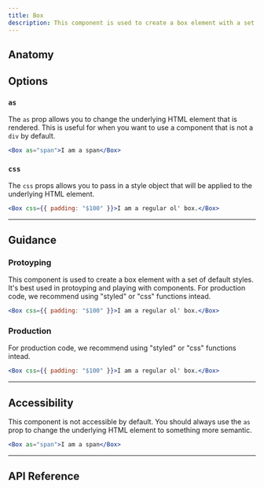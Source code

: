 ```yaml
---
title: Box
description: This component is used to create a box element with a set of default styles. It's best used in protoyping and playing with components. For production code, we recommend using "styled" or "css" functions intead.
---
```


## Anatomy

## Options

### `as`

The `as` prop allows you to change the underlying HTML element that is rendered. This is useful for when you want to use a component that is not a `div` by default.

```jsx withPreview
<Box as="span">I am a span</Box>
```

### `css`

The `css` props allows you to pass in a style object that will be applied to the underlying HTML element.

```jsx withPreview
<Box css={{ padding: "$100" }}>I am a regular ol' box.</Box>
```

---

## Guidance

### Protoyping

This component is used to create a box element with a set of default styles. It's best used in protoyping and playing with components. For production code, we recommend using "styled" or "css" functions intead.

```jsx withPreview isGuide="success"
<Box css={{ padding: "$100" }}>I am a regular ol' box.</Box>
```

### Production

For production code, we recommend using "styled" or "css" functions intead.

```jsx withPreview isGuide="error"
<Box css={{ padding: "$100" }}>I am a regular ol' box.</Box>
```

---

## Accessibility

This component is not accessible by default. You should always use the `as` prop to change the underlying HTML element to something more semantic.

```jsx withPreview isGuide="error"
<Box as="span">I am a span</Box>
```

---

## API Reference

<PropsTable props={propsTable} />

